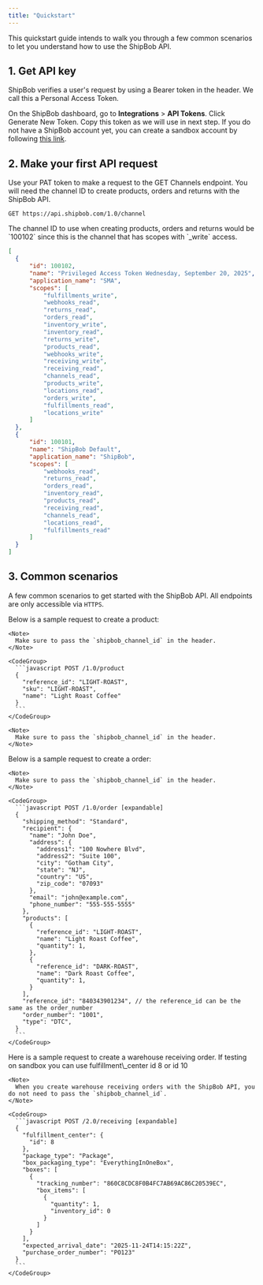 ```yaml
---
title: "Quickstart"
---
```


This quickstart guide intends to walk you through a few common scenarios to let you understand how to use the ShipBob API.

## 1. Get API key

ShipBob verifies a user's request by using a Bearer token in the header. We call this a Personal Access Token.

On the ShipBob dashboard, go to **Integrations** > **API Tokens**. Click Generate New Token. Copy this token as we will use in next step. If you do not have a ShipBob account yet, you can create a sandbox account by following [this link](https://webstage.shipbob.dev/app/merchant/#/SignUp).&#x20;

## 2. Make your first API request

Use your PAT token to make a request to the GET Channels endpoint. You will need the channel ID to create products, orders and returns with the ShipBob API.

```
GET https://api.shipbob.com/1.0/channel
```

<Accordion title="Example response" defaultOpen={false}>
  The channel ID to use when creating products, orders and returns would be `100102` since this is the channel that has scopes with `_write` access.

  ```json GET Channel 1.0/channel {3-24}
  [
    {
    	"id": 100102,
    	"name": "Privileged Access Token Wednesday, September 20, 2025",
    	"application_name": "SMA",
    	"scopes": [
    		"fulfillments_write",
    		"webhooks_read",
    		"returns_read",
    		"orders_read",
    		"inventory_write",
    		"inventory_read",
    		"returns_write",
    		"products_read",
    		"webhooks_write",
    		"receiving_write",
    		"receiving_read",
    		"channels_read",
    		"products_write",
    		"locations_read",
    		"orders_write",
    		"fulfillments_read",
    		"locations_write"
    	]
    },
    {
    	"id": 100101,
    	"name": "ShipBob Default",
    	"application_name": "ShipBob",
    	"scopes": [
    		"webhooks_read",
    		"returns_read",
    		"orders_read",
    		"inventory_read",
    		"products_read",
    		"receiving_read",
    		"channels_read",
    		"locations_read",
    		"fulfillments_read"
    	]
    }
  ]
  ```
</Accordion>

## 3. Common scenarios

A few common scenarios to get started with the ShipBob API. All endpoints are only accessible via `HTTPS`.

<AccordionGroup>
  <Accordion title="Create product" defaultOpen={false}>
    Below is a sample request to create a product:

    <Note>
      Make sure to pass the `shipbob_channel_id` in the header.
    </Note>

    <CodeGroup>
      ```javascript POST /1.0/product
      {
        "reference_id": "LIGHT-ROAST",
        "sku": "LIGHT-ROAST",
        "name": "Light Roast Coffee"
      }
      ```
    </CodeGroup>

    <Note>
      Make sure to pass the `shipbob_channel_id` in the header.
    </Note>
  </Accordion>

  <Accordion title="Create order" defaultOpen={false}>
    &#x20;Below is a sample request to create a order:

    <Note>
      Make sure to pass the `shipbob_channel_id` in the header.
    </Note>

    <CodeGroup>
      ```javascript POST /1.0/order [expandable]
      {
        "shipping_method": "Standard",
        "recipient": {
          "name": "John Doe",
          "address": {
            "address1": "100 Nowhere Blvd",
            "address2": "Suite 100",
            "city": "Gotham City",
            "state": "NJ",
            "country": "US",
            "zip_code": "07093"
          },
          "email": "john@example.com",
          "phone_number": "555-555-5555"
        },
        "products": [
          {
            "reference_id": "LIGHT-ROAST",
            "name": "Light Roast Coffee",
            "quantity": 1,
          },
          {
            "reference_id": "DARK-ROAST",
            "name": "Dark Roast Coffee",
            "quantity": 1,
          }
        ],
        "reference_id": "840343901234", // the reference_id can be the same as the order_number
        "order_number": "1001",
        "type": "DTC",
      }
      ```
    </CodeGroup>
  </Accordion>

  <Accordion title="Create warehouse receiving order" defaultOpen={false}>
    Here is a sample request to create a warehouse receiving order. If testing on sandbox you can use fulfillment\_center id 8 or id 10&#x20;

    <Note>
      When you create warehouse receiving orders with the ShipBob API, you do not need to pass the `shipbob_channel_id`.
    </Note>

    <CodeGroup>
      ```javascript POST /2.0/receiving [expandable]
      {
        "fulfillment_center": {
          "id": 8
        },
        "package_type": "Package",
        "box_packaging_type": "EverythingInOneBox",
        "boxes": [
          {
            "tracking_number": "860C8CDC8F0B4FC7AB69AC86C20539EC",
            "box_items": [
              {
                "quantity": 1,
                "inventory_id": 0
              }
            ]
          }
        ],
        "expected_arrival_date": "2025-11-24T14:15:22Z",
        "purchase_order_number": "PO123"
      }
      ```
    </CodeGroup>
  </Accordion>
</AccordionGroup>

##